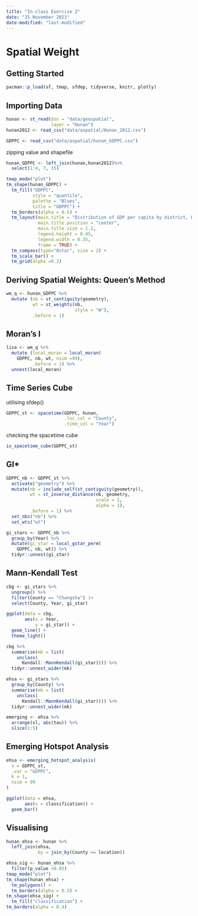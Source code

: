 ```yaml
---
title: "In-class Exercise 2"
date: "25 November 2023"
date-modified: "last-modified"
---
```


# Spatial Weight

## Getting Started

```r
pacman::p_load(sf, tmap, sfdep, tidyverse, knitr, plotly)
```

## Importing Data

```r
hunan <- st_read(dsn = "data/geospatial",
                 layer = "Hunan")
hunan2012 <- read_csv("data/aspatial/Hunan_2012.csv")
```

```r
GDPPC <- read_csv("data/aspatial/hunan_GDPPC.csv")
```

zipping value and shapefile

```r
hunan_GDPPC <- left_join(hunan,hunan2012)%>%
  select(1:4, 7, 15)
```

```r
tmap_mode("plot")
tm_shape(hunan_GDPPC) +
  tm_fill("GDPPC", 
          style = "quantile", 
          palette = "Blues",
          title = "GDPPC") +
  tm_borders(alpha = 0.5) +
  tm_layout(main.title = "Distribution of GDP per capita by district, Hunan Province",
            main.title.position = "center",
            main.title.size = 1.2,
            legend.height = 0.45, 
            legend.width = 0.35,
            frame = TRUE) +
  tm_compass(type="8star", size = 2) +
  tm_scale_bar() +
  tm_grid(alpha =0.2)
```

## Deriving Spatial Weights: Queen's Method

```r
wm_q <- hunan_GDPPC %>%
  mutate (nb = st_contiguity(geometry),
          wt = st_weights(nb,
                          style = "W"),
          .before = 1)
```

## Moran's I

```r
lisa <- wm_q %>%
  mutate (local_moran = local_moran(
    GDPPC, nb, wt, nsim =99),
          .before = 1) %>%
  unnest(local_moran)
```

## Time Series Cube

utilising sfdep()

```r
GDPPC_st <- spacetime(GDPPC, hunan,
                      .loc_col = "County",
                      .time_col = "Year")
```

checking the spacetime cube

```r
is_spacetime_cube(GDPPC_st)
```

## GI\*

```r
GDPPC_nb <- GDPPC_st %>%
  activate("geometry") %>%
  mutate(nb = include_self(st_contiguity(geometry)),
         wt = st_inverse_distance(nb, geometry,
                                  scale = 1,
                                  alpha = 1),
         .before = 1) %>%
  set_nbs("nb") %>%
  set_wts("wt")
```

```r
gi_stars <- GDPPC_nb %>%
  group_by(Year) %>%
  mutate(gi_star = local_gstar_perm(
    GDPPC, nb, wt)) %>%
  tidyr::unnest(gi_star)
```

## Mann-Kendall Test

```r
cbg <- gi_stars %>% 
  ungroup() %>% 
  filter(County == "Changsha") |> 
  select(County, Year, gi_star)
```

```r
ggplot(data = cbg,
       aes(x = Year,
           y = gi_star)) +
  geom_line() +
  theme_light()
```

```r
cbg %>%
  summarise(mk = list(
    unclass(
      Kendall::MannKendall(gi_star)))) %>% 
  tidyr::unnest_wider(mk)
```

```r
ehsa <- gi_stars %>%
  group_by(County) %>%
  summarise(mk = list(
    unclass(
      Kendall::MannKendall(gi_star)))) %>%
  tidyr::unnest_wider(mk)
```

```r
emerging <- ehsa %>% 
  arrange(sl, abs(tau)) %>% 
  slice(1:5)
```

## Emerging Hotspot Analysis

```r
ehsa <- emerging_hotspot_analysis(
  x = GDPPC_st,
  .var = "GDPPC",
  k = 1,
  nsim = 99
)
```

```r
ggplot(data = ehsa,
       aes(x = classification)) +
  geom_bar()
```

## Visualising

```r
hunan_ehsa <- hunan %>%
  left_join(ehsa,
            by = join_by(County == location))
```

```r
ehsa_sig <- hunan_ehsa %>%
  filter(p_value <0.05)
tmap_mode("plot")
tm_shape(hunan_ehsa) +
  tm_polygons() +
  tm_borders(alpha = 0.5) +
tm_shape(ehsa_sig) +
  tm_fill("classification") +
tm_borders(alpha = 0.4)
```
